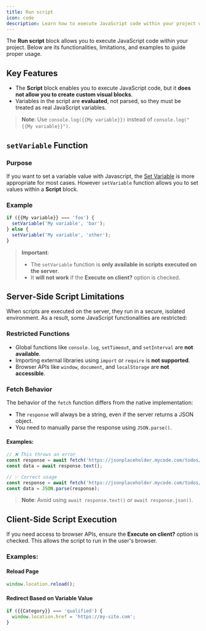 ```yaml
---
title: Run script
icon: code
description: Learn how to execute JavaScript code within your project using the Run script block.
---
```


The **Run script** block allows you to execute JavaScript code within your project. Below are its functionalities, limitations, and examples to guide proper usage.


## Key Features

- The **Script** block enables you to execute JavaScript code, but it **does not allow you to create custom visual blocks**.
- Variables in the script are **evaluated**, not parsed, so they must be treated as real JavaScript variables.

> **Note**: Use `console.log({{My variable}})` instead of `console.log("{{My variable}}")`.


## `setVariable` Function

### Purpose
If you want to set a variable value with Javascript, the [Set Variable](/editor/blocks/logic/set-variable) is more appropriate for most cases. However `setVariable` function allows you to set values within a **Script** block.

### Example
```javascript
if ({{My variable}} === 'foo') {
  setVariable('My variable', 'bar');
} else {
  setVariable('My variable', 'other');
}
```

> **Important**: 
> - The `setVariable` function is **only available in scripts executed on the server**.
> - It **will not work** if the **Execute on client?** option is checked.


## Server-Side Script Limitations

When scripts are executed on the server, they run in a secure, isolated environment. As a result, some JavaScript functionalities are restricted:

### Restricted Functions
- Global functions like `console.log`, `setTimeout`, and `setInterval` are **not available**.
- Importing external libraries using `import` or `require` is **not supported**.
- Browser APIs like `window`, `document`, and `localStorage` are **not accessible**.

### Fetch Behavior
The behavior of the `fetch` function differs from the native implementation:
- The `response` will always be a string, even if the server returns a JSON object.
- You need to manually parse the response using `JSON.parse()`.

#### Examples:
```javascript
// ❌ This throws an error
const response = await fetch('https://jsonplaceholder.mycode.com/todos/1');
const data = await response.text();

// ✅ Correct usage
const response = await fetch('https://jsonplaceholder.mycode.com/todos/1');
const data = JSON.parse(response);
```

> **Note**: Avoid using `await response.text()` or `await response.json()`.


## Client-Side Script Execution

If you need access to browser APIs, ensure the **Execute on client?** option is checked. This allows the script to run in the user's browser.

### Examples:
#### Reload Page
```javascript
window.location.reload();
```

#### Redirect Based on Variable Value
```javascript
if ({{Category}} === 'qualified') {
  window.location.href = 'https://my-site.com';
}
```

